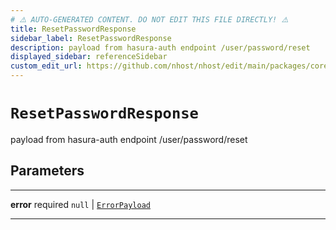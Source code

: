 ```yaml
---
# ⚠️ AUTO-GENERATED CONTENT. DO NOT EDIT THIS FILE DIRECTLY! ⚠️
title: ResetPasswordResponse
sidebar_label: ResetPasswordResponse
description: payload from hasura-auth endpoint /user/password/reset
displayed_sidebar: referenceSidebar
custom_edit_url: https://github.com/nhost/nhost/edit/main/packages/core/src/types.ts#L249
---
```


# `ResetPasswordResponse`

payload from hasura-auth endpoint /user/password/reset

## Parameters

---

**<span className="parameter-name">error</span>** <span className="optional-status">required</span> `null` | [`ErrorPayload`](/reference/docgen/javascript/auth/types/error-payload)

---
